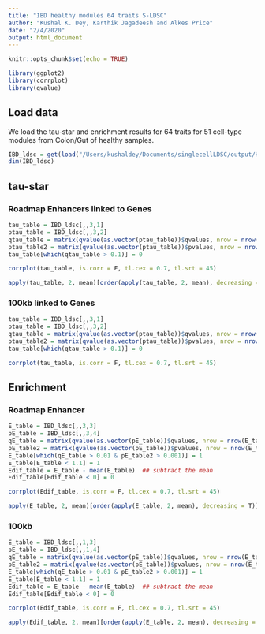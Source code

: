```yaml
---
title: "IBD healthy modules 64 traits S-LDSC"
author: "Kushal K. Dey, Karthik Jagadeesh and Alkes Price"
date: "2/4/2020"
output: html_document
---
```


```r
knitr::opts_chunk$set(echo = TRUE)
```

```r
library(ggplot2)
library(corrplot)
library(qvalue)
```

## Load data

We load the tau-star and enrichment results for 64 traits for 51 cell-type modules from Colon/Gut of healthy samples.

```r
IBD_ldsc = get(load("/Users/kushaldey/Documents/singlecellLDSC/output/Healthy_gene_score_Feb1_plus_All_IBD.rda"))
dim(IBD_ldsc)
```

## tau-star

### Roadmap Enhancers linked to Genes 

```r
tau_table = IBD_ldsc[,,3,1]
ptau_table = IBD_ldsc[,,3,2]
qtau_table = matrix(qvalue(as.vector(ptau_table))$qvalues, nrow = nrow(tau_table), ncol = ncol(tau_table))
ptau_table2 = matrix(qvalue(as.vector(ptau_table))$pvalues, nrow = nrow(tau_table), ncol = ncol(tau_table))
tau_table[which(qtau_table > 0.1)] = 0
```

```r
corrplot(tau_table, is.corr = F, tl.cex = 0.7, tl.srt = 45)
```

```r
apply(tau_table, 2, mean)[order(apply(tau_table, 2, mean), decreasing = T)][1:10]
```


### 100kb linked to Genes 

```r
tau_table = IBD_ldsc[,,3,1]
ptau_table = IBD_ldsc[,,3,2]
qtau_table = matrix(qvalue(as.vector(ptau_table))$qvalues, nrow = nrow(tau_table), ncol = ncol(tau_table))
ptau_table2 = matrix(qvalue(as.vector(ptau_table))$pvalues, nrow = nrow(tau_table), ncol = ncol(tau_table))
tau_table[which(qtau_table > 0.1)] = 0
```

```r
corrplot(tau_table, is.corr = F, tl.cex = 0.7, tl.srt = 45)
```

## Enrichment 

### Roadmap Enhancer

```r
E_table = IBD_ldsc[,,3,3]
pE_table = IBD_ldsc[,,3,4]
qE_table = matrix(qvalue(as.vector(pE_table))$qvalues, nrow = nrow(E_table), ncol = ncol(E_table))
pE_table2 = matrix(qvalue(as.vector(pE_table))$pvalues, nrow = nrow(E_table), ncol = ncol(E_table))
E_table[which(qE_table > 0.01 & pE_table2 > 0.001)] = 1 
E_table[E_table < 1.1] = 1
Edif_table = E_table - mean(E_table)  ## subtract the mean
Edif_table[Edif_table < 0] = 0
```

```r
corrplot(Edif_table, is.corr = F, tl.cex = 0.7, tl.srt = 45)
```

```r
apply(E_table, 2, mean)[order(apply(E_table, 2, mean), decreasing = T)][1:10]
```


### 100kb 

```r
E_table = IBD_ldsc[,,1,3]
pE_table = IBD_ldsc[,,1,4]
qE_table = matrix(qvalue(as.vector(pE_table))$qvalues, nrow = nrow(E_table), ncol = ncol(E_table))
pE_table2 = matrix(qvalue(as.vector(pE_table))$pvalues, nrow = nrow(E_table), ncol = ncol(E_table))
E_table[which(qE_table > 0.01 & pE_table2 > 0.001)] = 1 
E_table[E_table < 1.1] = 1
Edif_table = E_table - mean(E_table)  ## subtract the mean
Edif_table[Edif_table < 0] = 0
```

```r
corrplot(Edif_table, is.corr = F, tl.cex = 0.7, tl.srt = 45)
```

```r
apply(Edif_table, 2, mean)[order(apply(E_table, 2, mean), decreasing = T)][1:10]
```




